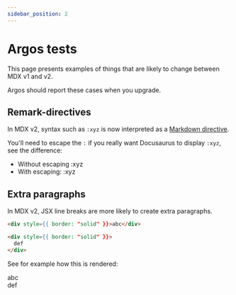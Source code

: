 ```yaml
---
sidebar_position: 2
---
```


# Argos tests

This page presents examples of things that are likely to change between MDX v1 and v2.

Argos should report these cases when you upgrade.

## Remark-directives

In MDX v2, syntax such as `:xyz` is now interpreted as a [Markdown directive](https://github.com/remarkjs/remark-directive).

You'll need to escape the `:` if you really want Docusaurus to display `:xyz`, see the difference:

- Without escaping :xyz
- With escaping: \:xyz

## Extra paragraphs

In MDX v2, JSX line breaks are more likely to create extra paragraphs.

```html title="MDX example"
<div style={{ border: "solid" }}>abc</div>

<div style={{ border: "solid" }}>
  def
</div>
```

See for example how this is rendered:

<div style={{ border: "solid" }}>abc</div>

<!-- prettier-ignore -->
<div style={{ border: "solid" }}>
  def
</div>
